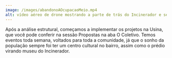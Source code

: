 ---
image: /images/abandonoAOcupacaoMeio.mp4
alt: vídeo aéreo de drone mostrando a parte de trás do Incinerador e seu entorno, o bairro do Ipiranda, em São Paulo
---
Após a análise estrutural, começamos a implementar os projetos na Usina, que você pode conferir na sessão Propostas na aba O Coletivo. Temos eventos toda semana, voltados para toda a comunidade, já que o sonho da população sempre foi ter um centro cultural no bairro, assim como o prédio virando museu do Incinerador.